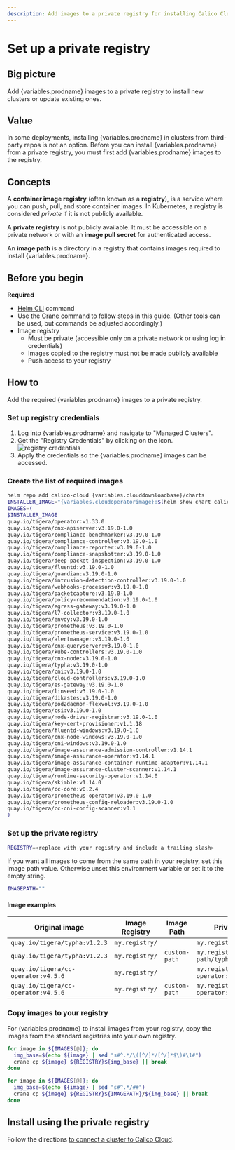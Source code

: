```yaml
---
description: Add images to a private registry for installing Calico Cloud on a cluster.
---
```



# Set up a private registry


## Big picture

Add {variables.prodname} images to a private registry to install new clusters or update existing ones.

## Value

In some deployments, installing {variables.prodname} in clusters from third-party repos is not an option. Before you can install {variables.prodname} from a private registry, you must first add {variables.prodname} images to the registry.

## Concepts

A **container image registry** (often known as a **registry**), is a service where you can push, pull, and store container images. In Kubernetes, a registry is considered _private_ if it is not publicly available.

A **private registry** is not publicly available. It must be accessible on a private network or with an **image pull secret** for authenticated access.

An **image path** is a directory in a registry that contains images required to install {variables.prodname}.

## Before you begin

**Required**

- [Helm CLI](https://helm.sh/docs/intro/install/) command
- Use the [Crane command](https://github.com/google/go-containerregistry/blob/main/cmd/crane/README.md) to follow steps in this guide. (Other tools can be used, but commands be adjusted accordingly.)
- Image registry
  - Must be private (accessible only on a private network or using log in credentials)
  - Images copied to the registry must not be made publicly  available
  - Push access to your registry

## How to

Add the required {variables.prodname} images to a private registry.

### Set up registry credentials

1. Log into {variables.prodname} and navigate to "Managed Clusters".
1. Get the "Registry Credentials" by clicking on the icon. ![registry credentials](/img/calico-cloud/private-registry-icon.png)
1. Apply the credentials so the {variables.prodname} images can be accessed.

### Create the list of required images

```bash
helm repo add calico-cloud {variables.clouddownloadbase}/charts
INSTALLER_IMAGE="{variables.cloudoperatorimage}:$(helm show chart calico-cloud/calico-cloud | grep version: | sed -e 's/version: *//' -e 's/+/-g/')"
IMAGES=(
$INSTALLER_IMAGE
quay.io/tigera/operator:v1.33.0
quay.io/tigera/cnx-apiserver:v3.19.0-1.0
quay.io/tigera/compliance-benchmarker:v3.19.0-1.0
quay.io/tigera/compliance-controller:v3.19.0-1.0
quay.io/tigera/compliance-reporter:v3.19.0-1.0
quay.io/tigera/compliance-snapshotter:v3.19.0-1.0
quay.io/tigera/deep-packet-inspection:v3.19.0-1.0
quay.io/tigera/fluentd:v3.19.0-1.0
quay.io/tigera/guardian:v3.19.0-1.0
quay.io/tigera/intrusion-detection-controller:v3.19.0-1.0
quay.io/tigera/webhooks-processor:v3.19.0-1.0
quay.io/tigera/packetcapture:v3.19.0-1.0
quay.io/tigera/policy-recommendation:v3.19.0-1.0
quay.io/tigera/egress-gateway:v3.19.0-1.0
quay.io/tigera/l7-collector:v3.19.0-1.0
quay.io/tigera/envoy:v3.19.0-1.0
quay.io/tigera/prometheus:v3.19.0-1.0
quay.io/tigera/prometheus-service:v3.19.0-1.0
quay.io/tigera/alertmanager:v3.19.0-1.0
quay.io/tigera/cnx-queryserver:v3.19.0-1.0
quay.io/tigera/kube-controllers:v3.19.0-1.0
quay.io/tigera/cnx-node:v3.19.0-1.0
quay.io/tigera/typha:v3.19.0-1.0
quay.io/tigera/cni:v3.19.0-1.0
quay.io/tigera/cloud-controllers:v3.19.0-1.0
quay.io/tigera/es-gateway:v3.19.0-1.0
quay.io/tigera/linseed:v3.19.0-1.0
quay.io/tigera/dikastes:v3.19.0-1.0
quay.io/tigera/pod2daemon-flexvol:v3.19.0-1.0
quay.io/tigera/csi:v3.19.0-1.0
quay.io/tigera/node-driver-registrar:v3.19.0-1.0
quay.io/tigera/key-cert-provisioner:v1.1.18
quay.io/tigera/fluentd-windows:v3.19.0-1.0
quay.io/tigera/cnx-node-windows:v3.19.0-1.0
quay.io/tigera/cni-windows:v3.19.0-1.0
quay.io/tigera/image-assurance-admission-controller:v1.14.1
quay.io/tigera/image-assurance-operator:v1.14.1
quay.io/tigera/image-assurance-container-runtime-adaptor:v1.14.1
quay.io/tigera/image-assurance-cluster-scanner:v1.14.1
quay.io/tigera/runtime-security-operator:v1.14.0
quay.io/tigera/skimble:v1.14.0
quay.io/tigera/cc-core:v0.2.4
quay.io/tigera/prometheus-operator:v3.19.0-1.0
quay.io/tigera/prometheus-config-reloader:v3.19.0-1.0
quay.io/tigera/cc-cni-config-scanner:v0.1
)
```

### Set up the private registry

```bash
REGISTRY=<replace with your registry and include a trailing slash>
```

If you want all images to come from the same path in your registry, set this image path value. Otherwise unset this environment variable or set it to the empty string.

```bash
IMAGEPATH=""
```

#### Image examples

| Original image                                                            | Image Registry | Image Path    | Private registry image                               |
| ------------------------------------------------------------------------- | -------------- | ------------- | ---------------------------------------------------- |
| `quay.io/tigera/typha:v1.2.3`                                             | `my.registry/` |               | `my.registry/tigera/typha:v1.2.3`                    |
| `quay.io/tigera/typha:v1.2.3`                                             | `my.registry/` | `custom-path` | `my.registry/custom-path/typha:v1.2.3`               |
| `quay.io/tigera/cc-operator:v4.5.6`                                       | `my.registry/` |               | `my.registry/tigera/cc-operator:v4.5.6`              |
| `quay.io/tigera/cc-operator:v4.5.6`                                       | `my.registry/` | `custom-path` | `my.registry/custom-path/cc-operator:v4.5.6`         |

### Copy images to your registry

For {variables.prodname} to install images from your registry, copy the images from the standard registries into your own registry.

<Tabs>
<TabItem label="Registry only" value="Registry only-0">

```bash
for image in ${IMAGES[@]}; do
  img_base=$(echo ${image} | sed "s#^.*/\([^/]*/[^/]*$\)#\1#")
  crane cp ${image} ${REGISTRY}${img_base} || break
done
```

</TabItem>
<TabItem label="Registry and ImagePath" value="Registry and ImagePath-1">

```bash
for image in ${IMAGES[@]}; do
  img_base=$(echo ${image} | sed "s#^.*/##")
  crane cp ${image} ${REGISTRY}${IMAGEPATH}/${img_base} || break
done
```

</TabItem>
</Tabs>

## Install using the private registry

Follow the directions [to connect a cluster to Calico Cloud](install-cluster.mdx).
